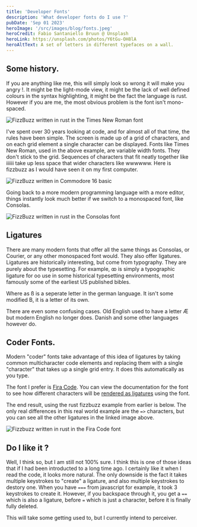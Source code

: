 ```yaml
---
title: 'Developer Fonts'
description: 'What developer fonts do I use ?'
pubDate: 'Sep 01 2023'
heroImage: '/src/images/blog/fonts.jpeg'
heroCredit: Fabio Santaniello Bruun @ Unsplash
heroLink: https://unsplash.com/photos/Y6tGu-OH8lA
heroAltText: A set of letters in different typefaces on a wall.
---
```



## Some history.

If you are anything like me, this will simply look so wrong it will make you angry !. It might be the light-mode view, 
it might be the lack of well defined colours in the syntax highlighting, it might be the fact the language is rust. However
if you are me, the most obvious problem is the font isn't mono-spaced.

<Image src={FizzBuzz_TimesNewRoman} alt="FizzBuzz written in rust in the Times New Roman font" class="center" />

I've spent over 30 years looking at code, and for almost all of that time, the rules have been simple. The screen
is made up of a grid of characters, and on each grid element a single character can be displayed. Fonts like Times New Roman,
used in the above example, are variable width fonts. They don't stick to the grid. Sequences of characters that fit neatly together
like iiiiii take up less space that wider characters like wwwwww. Here is fizzbuzz as I would have seen it on my first computer.

<Image src={FizzBuzz_C16} alt="FizzBuzz written in Commodore 16 basic" class="center" />

Going back to a more modern programming language with a more editor, things instantly look much better if we switch to a monospaced
font, like Consolas.

<Image src={FizzBuzz_Consolas} alt="FizzBuzz written in rust in the Consolas font" class="center" />

## Ligatures

There are many modern fonts that offer all the same things as Consolas, or Courier, or any other monospaced font would. They also
offer ligatures. Ligatures are historically interesting, but come from typography. They are purely about the typesetting. For example, 
ꝏ is simply a typographic ligature for oo use in some historical typesetting environments, most famously some of the earliest
US published bibles.

Where as ß is a seperate letter in the german language. It isn't some modified B, it is a letter of its own.

There are even some confusing cases. Old English used to have a letter Æ but modern English no longer does. Danish and some other
languages however do.

## Coder Fonts.

Modern "coder" fonts take advantage of this idea of ligatures by taking common multicharacter code elements and replacing them with 
a single "character" that takes up a single grid entry. It does this automatically as you type.

The font I prefer is [Fira Code](https://github.com/tonsky/FiraCode). You can view the documentation for the font to see
how different characters will be <a href="https://github.com/tonsky/FiraCode#whats-in-the-box">rendered as ligatures</a> using the font.

The end result, using the rust fizzbuzz example from earlier is below. The only real differences in this real world example are the `=>` characters,
but you can see all the other ligatures in the linked image above.

<Image src={FizzBuzz_FiraCode} alt="Fizzbuzz written in rust in the Fira Code font" class="center" />

## Do I like it ?

Well, I think so, but I am still not 100% sure. I think this is one of those ideas that if I had been introducted to a long time ago. 
I certainly like it when I read the code, it looks more natural. The only downside is the fact it takes multiple keystrokes to "create"
a ligature, and also multiple keystrokes to destory one. When you have `===` from javascript for example, it took 3 keystrokes to create it.
However, if you backspace through it, you get a `==` which is also a ligature, before `=` which is just a character, before it is finally
fully deleted.

This will take some getting used to, but I currently intend to perceiver.
